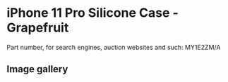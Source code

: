 # iPhone 11 Pro Silicone Case - Grapefruit

Part number, for search engines, auction websites and such: MY1E2ZM/A

## Image gallery

<div style={{ width: "768px" }}>
  <GalleryComponent
    images={[
      {
        original: "/everysource/MY1E2",
        thumbnail: "/everypreview/MY1E2",
      },
      {
        original: "/everysource/MY1E2_AV1",
        thumbnail: "/everypreview/MY1E2_AV1",
      },
      {
        original: "/everysource/MY1E2_AV2",
        thumbnail: "/everypreview/MY1E2_AV2",
      },
      {
        original: "/everysource/MY1E2_AV3",
        thumbnail: "/everypreview/MY1E2_AV3",
      },
      {
        original: "/everysource/MY1E2_AV4",
        thumbnail: "/everypreview/MY1E2_AV4",
      },
      {
        original: "/everysource/MY1E2_AV5",
        thumbnail: "/everypreview/MY1E2_AV5",
      }
    ]}
  />
</div>